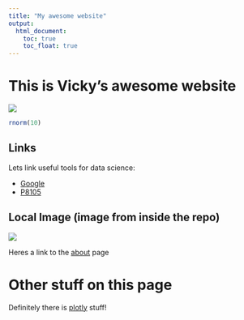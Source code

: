 ```yaml
---
title: "My awesome website"
output: 
  html_document:
    toc: true
    toc_float: true
---
```


# This is Vicky's awesome website

![](https://media.giphy.com/media/drXGoW1iudhKw/giphy.gif)

```r
rnorm(10)
```

## Links 

Lets link useful tools for data science: 

* [Google](https://www.google.com/)
* [P8105](https://p8105.com/)

## Local Image (image from inside the repo)

![](images/gradpic.jpg)

Heres a link to the [about](about.html) page

# Other stuff on this page 

Definitely there is [plotly](plotly.html) stuff!
